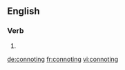 
==English==

===Verb===
{{head|en}}

# {{present participle of|connote}}

[[de:connoting]]
[[fr:connoting]]
[[vi:connoting]]